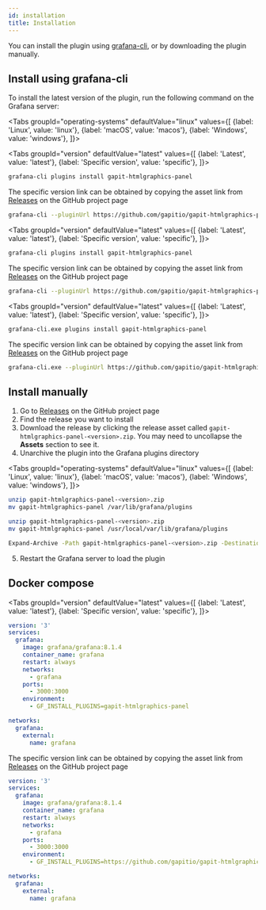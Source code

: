 ```yaml
---
id: installation
title: Installation
---
```



You can install the plugin using [grafana-cli](https://grafana.com/docs/grafana/latest/administration/cli/), or by downloading the plugin manually.

## Install using grafana-cli

To install the latest version of the plugin, run the following command on the Grafana server:

<Tabs
  groupId="operating-systems"
  defaultValue="linux"
  values={[
    {label: 'Linux', value: 'linux'},
    {label: 'macOS', value: 'macos'},
    {label: 'Windows', value: 'windows'},
  ]}>

  <TabItem value="linux">

<Tabs
  groupId="version"
  defaultValue="latest"
  values={[
    {label: 'Latest', value: 'latest'},
    {label: 'Specific version', value: 'specific'},
  ]}>

  <TabItem value="latest">

```bash
grafana-cli plugins install gapit-htmlgraphics-panel
```

  </TabItem>

  <TabItem value="specific">

The specific version link can be obtained by copying the asset link from [Releases](https://github.com/gapitio/gapit-htmlgraphics-panel/releases) on the GitHub project page

```bash
grafana-cli --pluginUrl https://github.com/gapitio/gapit-htmlgraphics-panel/releases/download/v1.4.0/gapit-htmlgraphics-panel-1.4.0.zip plugins install gapit-htmlgraphics-panel
```

  </TabItem>
</Tabs>

  </TabItem>
  <TabItem value="macos">

<Tabs
  groupId="version"
  defaultValue="latest"
  values={[
    {label: 'Latest', value: 'latest'},
    {label: 'Specific version', value: 'specific'},
  ]}>

  <TabItem value="latest">

```bash
grafana-cli plugins install gapit-htmlgraphics-panel
```

  </TabItem>

  <TabItem value="specific">

The specific version link can be obtained by copying the asset link from [Releases](https://github.com/gapitio/gapit-htmlgraphics-panel/releases) on the GitHub project page

```bash
grafana-cli --pluginUrl https://github.com/gapitio/gapit-htmlgraphics-panel/releases/download/v1.4.0/gapit-htmlgraphics-panel-1.4.0.zip plugins install gapit-htmlgraphics-panel
```

  </TabItem>
</Tabs>

  </TabItem>
  <TabItem value="windows">

<Tabs
  groupId="version"
  defaultValue="latest"
  values={[
    {label: 'Latest', value: 'latest'},
    {label: 'Specific version', value: 'specific'},
  ]}>

  <TabItem value="latest">

```bash
grafana-cli.exe plugins install gapit-htmlgraphics-panel
```

  </TabItem>

  <TabItem value="specific">

The specific version link can be obtained by copying the asset link from [Releases](https://github.com/gapitio/gapit-htmlgraphics-panel/releases) on the GitHub project page

```bash
grafana-cli.exe --pluginUrl https://github.com/gapitio/gapit-htmlgraphics-panel/releases/download/v1.4.0/gapit-htmlgraphics-panel-1.4.0.zip plugins install gapit-htmlgraphics-panel
```

  </TabItem>
</Tabs>

  </TabItem>
</Tabs>

## Install manually

1.  Go to [Releases](https://github.com/gapitio/gapit-htmlgraphics-panel/releases) on the GitHub project page
2.  Find the release you want to install
3.  Download the release by clicking the release asset called `gapit-htmlgraphics-panel-<version>.zip`. You may need to uncollapse the **Assets** section to see it.
4.  Unarchive the plugin into the Grafana plugins directory

<Tabs
  groupId="operating-systems"
  defaultValue="linux"
  values={[
    {label: 'Linux', value: 'linux'},
    {label: 'macOS', value: 'macos'},
    {label: 'Windows', value: 'windows'},
  ]}>

  <TabItem value="linux">

```bash
unzip gapit-htmlgraphics-panel-<version>.zip
mv gapit-htmlgraphics-panel /var/lib/grafana/plugins
```

  </TabItem>

  <TabItem value="macos">

```bash
unzip gapit-htmlgraphics-panel-<version>.zip
mv gapit-htmlgraphics-panel /usr/local/var/lib/grafana/plugins
```

  </TabItem>

  <TabItem value="windows">

```bash
Expand-Archive -Path gapit-htmlgraphics-panel-<version>.zip -DestinationPath C:\grafana\data\plugins
```

  </TabItem>

</Tabs>

5.  Restart the Grafana server to load the plugin

## Docker compose

<Tabs
  groupId="version"
  defaultValue="latest"
  values={[
    {label: 'Latest', value: 'latest'},
    {label: 'Specific version', value: 'specific'},
  ]}>

  <TabItem value="latest">

```yaml
version: '3'
services:
  grafana:
    image: grafana/grafana:8.1.4
    container_name: grafana
    restart: always
    networks:
      - grafana
    ports:
      - 3000:3000
    environment:
      - GF_INSTALL_PLUGINS=gapit-htmlgraphics-panel

networks:
  grafana:
    external:
      name: grafana
```

  </TabItem>

  <TabItem value="specific">

The specific version link can be obtained by copying the asset link from [Releases](https://github.com/gapitio/gapit-htmlgraphics-panel/releases) on the GitHub project page

```yaml
version: '3'
services:
  grafana:
    image: grafana/grafana:8.1.4
    container_name: grafana
    restart: always
    networks:
      - grafana
    ports:
      - 3000:3000
    environment:
      - GF_INSTALL_PLUGINS=https://github.com/gapitio/gapit-htmlgraphics-panel/releases/download/v1.4.0/gapit-htmlgraphics-panel-1.4.0.zip;gapit-htmlgraphics-panel # v1.4.0

networks:
  grafana:
    external:
      name: grafana
```

  </TabItem>
</Tabs>
